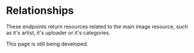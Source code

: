 
# Relationships

These endpoints return resources related to the main image resource, such as it's artist, it's uploader or it's categories.

<Callout>
    This page is still being developed.
</Callout>